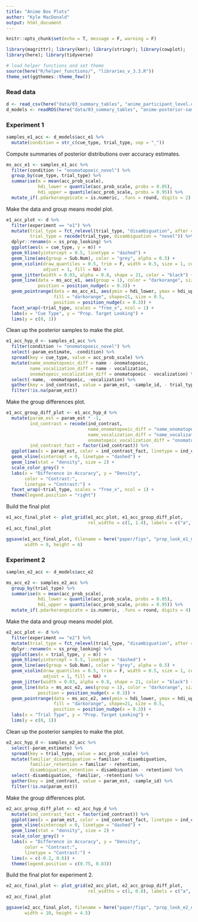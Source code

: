 ```yaml
---
title: "Anime Box Plots"
author: "Kyle MacDonald"
output: html_document
---
```


```r
knitr::opts_chunk$set(echo = T, message = F, warning = F)
```

```r
library(magrittr); library(kmr); library(stringr); library(cowplot); 
library(here); library(tidyverse)

# load helper functions and set theme
source(here("R/helper_functions/", "libraries_v_3.3.R"))
theme_set(ggthemes::theme_few())
```

### Read data

```r
d <- read_csv(here("data/03_summary_tables", "anime_participant_level.csv"))
d_models <- readRDS(here("data/03_summary_tables", "anime-posterior-samples.rds"))
```

### Experiment 1

```r
samples_e1_acc <- d_models$acc_e1 %>% 
  mutate(condition = str_c(cue_type, trial_type, sep = "_")) 
```

Compute summaries of posterior distributions over accuracy estimates.

```r
ms_acc_e1 <- samples_e1_acc %>% 
  filter(condition != "onomatopoeic_novel") %>% 
  group_by(cue_type, trial_type) %>% 
  summarise(m = mean(acc_prob_scale),
            hdi_lower = quantile(acc_prob_scale, probs = 0.05),
            hdi_upper = quantile(acc_prob_scale, probs = 0.95)) %>% 
  mutate_if(.pdarkorangeicate = is.numeric, .funs = round, digits = 2) 
```

Make the data and group means model plot.

```r
e1_acc_plot <- d %>% 
  filter(experiment == "e1") %>% 
  mutate(trial_type = fct_relevel(trial_type, "disambiguation", after = 1), 
         trial_type = recode(trial_type, disambiguation = "novel")) %>%
  dplyr::rename(m = ss_prop_looking) %>% 
  ggplot(aes(x = cue_type, y = m)) +
  geom_hline(yintercept = 0.5, linetype = "dashed") +
  geom_line(aes(group = Sub.Num), color = "grey", alpha = 0.5) + 
  geom_violin(draw_quantiles = 0.5, trim = F, width = 0.5, size = 1, color = "grey50",
              adjust = 1, fill = NA) + 
  geom_jitter(width = 0.03, alpha = 0.8, shape = 21, color = "black") +
  geom_line(data = ms_acc_e1, aes(group = 1), color = "darkorange", size = 1,
            position = position_nudge(x = 0.3)) + 
  geom_pointrange(data = ms_acc_e1, aes(ymin = hdi_lower, ymax = hdi_upper), color = "darkorange", 
                  fill = "darkorange", shape=21, size = 0.5,
                  position = position_nudge(x = 0.3)) + 
  facet_wrap(~trial_type, scales = "free_x", ncol = 1) +
  labs(x = "Cue Type", y = "Prop. Target Looking") +
  lims(y = c(0, 1)) 
```

Clean up the posterior samples to make the plot.

```r
e1_acc_hyp_d <- samples_e1_acc %>% 
  filter(condition != "onomatopoeic_novel") %>% 
  select(-param_estimate, -condition) %>% 
  spread(key = cue_type, value = acc_prob_scale) %>% 
  mutate(name_onomatopoeic_diff = name - onomatopoeic,
         name_vocalization_diff = name - vocalization,
         onomatopeic_vocalization_diff = onomatopoeic - vocalization) %>% 
  select(-name, -onomatopoeic, -vocalization) %>% 
  gather(key = ind_contrast, value = param_est, -sample_id, - trial_type) %>% 
  filter(!is.na(param_est))
```

Make the group differences plot.

```r
e1_acc_group_diff_plot <- e1_acc_hyp_d %>% 
  mutate(param_est = param_est * -1, 
         ind_contrast = recode(ind_contrast, 
                               name_onomatopoeic_diff = "name_onomatopeia",
                               name_vocalization_diff = "name_vocalization",
                               onomatopeic_vocalization_diff = "onomatopeia_vocalization"),
         ind_contrast_fact = factor(ind_contrast)) %>% 
  ggplot(aes(x = param_est, color = ind_contrast_fact, linetype = ind_contrast_fact)) +
  geom_vline(xintercept = 0, linetype = "dashed") +
  geom_line(stat = "density", size = 2) +
  scale_color_grey() +
  labs(x = "Difference in Accuracy", y = "Density",
       color = "Contrast:",
       linetype = "Contrast:") +
  facet_wrap(~trial_type, scales = "free_x", ncol = 1) +
  theme(legend.position = "right")
```

Build the final plot

```r
e1_acc_final_plot <- plot_grid(e1_acc_plot, e1_acc_group_diff_plot, 
                               rel_widths = c(1, 1.4), labels = c("a", "b"))
e1_acc_final_plot
```

```r
ggsave(e1_acc_final_plot, filename = here("paper/figs", "prop_look_e1_new.png"), 
       width = 9, height = 6)
```

### Experiment 2

```r
samples_e2_acc <- d_models$acc_e2 
```

```r
ms_acc_e2 <- samples_e2_acc %>% 
  group_by(trial_type) %>% 
  summarise(m = mean(acc_prob_scale),
            hdi_lower = quantile(acc_prob_scale, probs = 0.05),
            hdi_upper = quantile(acc_prob_scale, probs = 0.95)) %>% 
  mutate_if(.pdarkorangeicate = is.numeric, .funs = round, digits = 4) 
```

Make the data and group means model plot.

```r
e2_acc_plot <- d %>% 
  filter(experiment == "e2") %>% 
  mutate(trial_type = fct_relevel(trial_type, "disambiguation", after = 1)) %>%
  dplyr::rename(m = ss_prop_looking) %>% 
  ggplot(aes(x = trial_type, y = m)) +
  geom_hline(yintercept = 0.5, linetype = "dashed") +
  geom_line(aes(group = Sub.Num), color = "grey", alpha = 0.5) + 
  geom_violin(draw_quantiles = 0.5, trim = F, width = 0.5, size = 1, color = "grey50",
              adjust = 1, fill = NA) + 
  geom_jitter(width = 0.03, alpha = 0.8, shape = 21, color = "black") +
  geom_line(data = ms_acc_e2, aes(group = 1), color = "darkorange", size = 1,
            position = position_nudge(x = 0.3)) + 
  geom_pointrange(data = ms_acc_e2, aes(ymin = hdi_lower, ymax = hdi_upper), color = "darkorange", 
                  fill = "darkorange", shape=21, size = 0.5,
                  position = position_nudge(x = 0.3)) + 
  labs(x = "Trial Type", y = "Prop. Target Looking") +
  lims(y = c(0, 1))  
```

Clean up the posterior samples to make the plot.

```r
e2_acc_hyp_d <- samples_e2_acc %>% 
  select(-param_estimate) %>% 
  spread(key = trial_type, value = acc_prob_scale) %>% 
  mutate(familiar_disambiguation = familiar - disambiguation,
         familiar_retention = familiar - retention,
         disambiguation_retention = disambiguation - retention) %>% 
  select(-disambiguation, -familiar, -retention) %>% 
  gather(key = ind_contrast, value = param_est, -sample_id) %>% 
  filter(!is.na(param_est))
```

Make the group differences plot.

```r
e2_acc_group_diff_plot <- e2_acc_hyp_d %>% 
  mutate(ind_contrast_fact = factor(ind_contrast)) %>% 
  ggplot(aes(x = param_est, color = ind_contrast_fact, linetype = ind_contrast_fact)) +
  geom_vline(xintercept = 0, linetype = "dashed") +
  geom_line(stat = "density", size = 2) +
  scale_color_grey() +
  labs(x = "Difference in Accuracy", y = "Density",
       color = "Contrast:",
       linetype = "Contrast:") +
  lims(x = c(-0.2, 0.6)) +
  theme(legend.position = c(0.75, 0.83))
```

Build the final plot for experiment 2. 

```r
e2_acc_final_plot <- plot_grid(e2_acc_plot, e2_acc_group_diff_plot, 
                               rel_widths = c(1, 0.8), labels = c("a", "b"))
e2_acc_final_plot
```

```r
ggsave(e2_acc_final_plot, filename = here("paper/figs", "prop_look_e2_new.png"),
       width = 10, height = 4.5)
```
